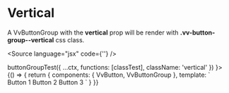 
<Meta title="Components/ButtonGroup/Props" component={VvButtonGroup} />

# Vertical

A VvButtonGroup with the <strong>vertical</strong> prop will be render with <strong>.vv-button-group--vertical</strong> css class.

<Source language="jsx" code={'<vv-button vertical></vv-button>'} />

<Canvas>
	<Story
		name="vertical"
		play={(ctx) =>
			buttonGroupTest({
				...ctx,
				functions: [classTest],
				className: 'vertical'
			})
		}>
		{() => {
			return {
				components: { VvButton, VvButtonGroup },
				template: `
                        <vv-button-group vertical>
                            <vv-button>Button 1</vv-button>
                            <vv-button id="btn2">Button 2</vv-button>
                            <vv-button>Button 3</vv-button>
                        </vv-button-group>
                    `
			}
		}}
	</Story>
</Canvas>
